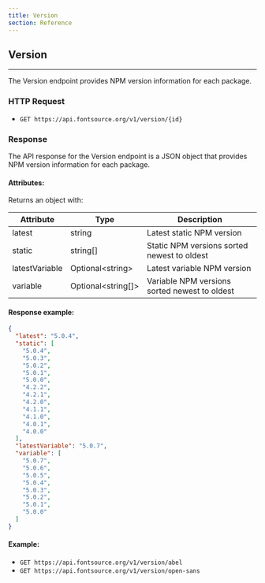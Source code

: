 ```yaml
---
title: Version
section: Reference
---
```


## Version

---

The Version endpoint provides NPM version information for each package.

### HTTP Request

- `GET https://api.fontsource.org/v1/version/{id}`

### Response

The API response for the Version endpoint is a JSON object that provides NPM version information for each package.

#### Attributes:

Returns an object with:

| Attribute      | Type                     | Description                                   |
| -------------- | ------------------------ | --------------------------------------------- |
| latest         | string                   | Latest static NPM version                     |
| static         | string[]                 | Static NPM versions sorted newest to oldest   |
| latestVariable | Optional&lt;string&gt;   | Latest variable NPM version                   |
| variable       | Optional&lt;string[]&gt; | Variable NPM versions sorted newest to oldest |

#### Response example:

```json
{
  "latest": "5.0.4",
  "static": [
    "5.0.4",
    "5.0.3",
    "5.0.2",
    "5.0.1",
    "5.0.0",
    "4.2.2",
    "4.2.1",
    "4.2.0",
    "4.1.1",
    "4.1.0",
    "4.0.1",
    "4.0.0"
  ],
  "latestVariable": "5.0.7",
  "variable": [
    "5.0.7",
    "5.0.6",
    "5.0.5",
    "5.0.4",
    "5.0.3",
    "5.0.2",
    "5.0.1",
    "5.0.0"
  ]
}
```

#### Example:

- `GET https://api.fontsource.org/v1/version/abel`
- `GET https://api.fontsource.org/v1/version/open-sans`
